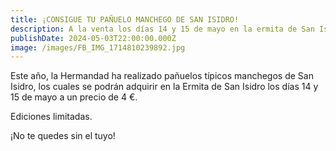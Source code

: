```yaml
---
title: ¡CONSIGUE TU PAÑUELO MANCHEGO DE SAN ISIDRO!
description: A la venta los días 14 y 15 de mayo en la ermita de San Isidro.
publishDate: 2024-05-03T22:00:00.000Z
image: /images/FB_IMG_1714810239892.jpg
---
```


Este año, la Hermandad ha realizado pañuelos típicos manchegos de San Isidro, los cuales se podrán adquirir en la Ermita de San Isidro los días 14 y 15 de mayo a un precio de 4 €.

Ediciones limitadas.

¡No te quedes sin el tuyo!
